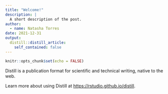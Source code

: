 ```yaml
---
title: "Welcome!"
description: |
  A short description of the post.
author:
  - name: Natasha Torres
date: 2021-12-31
output:
  distill::distill_article:
    self_contained: false
---
```



```r
knitr::opts_chunk$set(echo = FALSE)
```

Distill is a publication format for scientific and technical writing, native to the web.

Learn more about using Distill at <https://rstudio.github.io/distill>.


